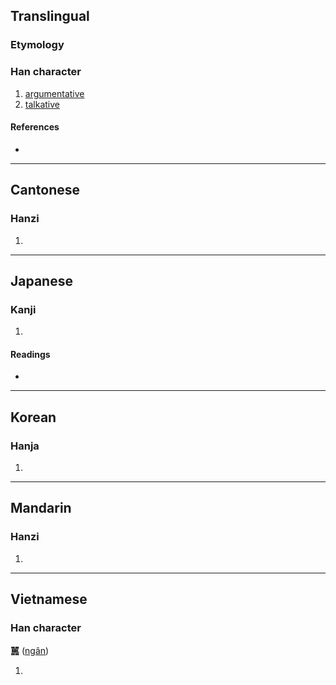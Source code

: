 {{character info/new}}
==Translingual==

===Etymology===
{{Han etyl}}

===Han character===
{{Han char|rn=30|rad=口|as=15|sn=18|four=66661|canj=RRSLR|ids=⿳吅臣吅}}

# [[argumentative]]
# [[talkative]]

====References====
* {{Han ref|kx=0212.430|dkj=04518|dj=0435.260|hdz=10699.190|uh=569A|ud=22170|bh=EFBD|bd=61373}}

----

==Cantonese==

===Hanzi===
{{yue-hanzi|jyut=|y=ngan4}}

# {{rfdef|yue|sort=口15}}

----

==Japanese==

===Kanji===
{{ja-kanji|grade=|rs=口15}}

# {{rfdef|ja|sort=口15}}

====Readings====
* {{ja-readings|on=[[ぎん]] (gin), [[ごん]] (gon), [[がん]] (gan), [[げん]] (gen)|kun=[[わるい]] (warui), [[おろか]] (oroka), [[つれない]] (tsurenai)}}

----

==Korean==

===Hanja===
{{ko-hanja|hangeul=은|rv=eun|mr=ŭn}}

# {{rfdef|ko|sort=口15}}

----

==Mandarin==

===Hanzi===
{{cmn-hanzi|pin=[[yín]] ([[yin2]])|wg=yin<sup>2</sup>}}

# {{rfdef|cmn|sort=口15}}

----

==Vietnamese==

===Han character===
'''嚚''' ([[ngân]])

# {{rfdef|vi}}